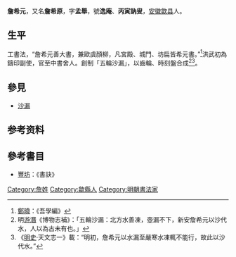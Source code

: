 '''詹希元'''，又名'''詹希原'''，字'''孟舉'''，號'''逸庵'''、'''丙寅訥叟'''，[[安徽|安徽]][[歙县|歙县]]人。 

== 生平 ==
工書法，“詹希元善大書，兼歐虞顏柳，凡宮殿、城門、坊扁皆希元書。”<ref>[[鄭曉|鄭曉]]：《吾學編》</ref>洪武初為鑄印副使，官至中書舍人。創制「五輪沙漏」，以齒輪、時刻盤合成<ref>明[[游潛|游潛]]《博物志補》：「五輪沙漏：北方水善凍，壺漏不下，新安詹希元以沙代水，人以為古未有也。」</ref><ref>《[[明史|明史]]·天文志一》載：“明初，詹希元以水漏至嚴寒水凍輒不能行，故此以沙代水。”</ref>。

==參見==
* [[沙漏|沙漏]]

== 参考资料 ==
{{reflist}}

==參考書目==
* [[豐坊|豐坊]]：《書訣》

{{Authority control}}

{{DEFAULTSORT:}}
[[Category:詹姓|Category:詹姓]]
[[Category:歙縣人|Category:歙縣人]]
[[Category:明朝書法家|Category:明朝書法家]]